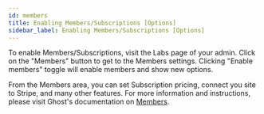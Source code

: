```yaml
---
id: members
title: Enabling Members/Subscriptions [Options]
sidebar_label: Enabling Members/Subscriptions [Options]
---
```


To enable Members/Subscriptions, visit the Labs page of your admin. Click on the "Members" button to get to the Members settings. Clicking "Enable members" toggle will enable members and show new options.

From the Members area, you can set Subscription pricing, connect you site to Stripe, and many other features. For more information and instructions, please visit Ghost's documentation on [Members](https://ghost.org/help/setup-members/).